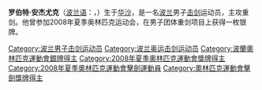 {{MedalTableTop|}}
{{MedalSport |男子[[劍擊|劍擊]]}}
{{MedalCountry | {{POL}} }}
{{MedalCompetition|[[奧林匹克運動會|奧林匹克運動會]]}}
{{MedalSilver|[[2008年夏季奧林匹克運動會|2008年北京]]|[[2008年夏季奧林匹克運動會擊劍比賽|重劍團體]]}}
{{MedalBottom}} 
{{BLP unsourced}}
'''罗伯特·安杰尤克'''（[[波兰语|波兰语]]：{{lang|pl|Robert Sebastian Andrzejuk}}，{{bd|1975年|7月17日||}}）生于[[华沙|华沙]]，是一名[[波兰|波兰]]男子[[击剑|击剑]]运动员，主攻重剑。他曾参加2008年夏季奥林匹克运动会，在男子团体重剑项目上获得一枚银牌。

{{Poland-bio-stub}}

{{DEFAULTSORT:Andrzejuk, Robert}}
[[Category:波兰男子击剑运动员|Category:波兰男子击剑运动员]]
[[Category:波兰奥运击剑运动员|Category:波兰奥运击剑运动员]]
[[Category:波蘭奧林匹克運動會銀牌得主|Category:波蘭奧林匹克運動會銀牌得主]]
[[Category:2008年夏季奧林匹克運動會獎牌得主|Category:2008年夏季奧林匹克運動會獎牌得主]]
[[Category:2008年夏季奧林匹克運動會擊劍運動員|Category:2008年夏季奧林匹克運動會擊劍運動員]]
[[Category:奧林匹克運動會擊劍獎牌得主|Category:奧林匹克運動會擊劍獎牌得主]]